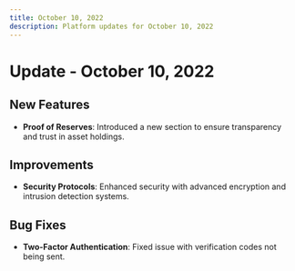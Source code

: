 ```yaml
---
title: October 10, 2022
description: Platform updates for October 10, 2022
---
```



# Update - October 10, 2022

## New Features
- **Proof of Reserves**: Introduced a new section to ensure transparency and trust in asset holdings.

## Improvements
- **Security Protocols**: Enhanced security with advanced encryption and intrusion detection systems.

## Bug Fixes
- **Two-Factor Authentication**: Fixed issue with verification codes not being sent.